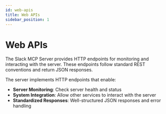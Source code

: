 ```yaml
---
id: web-apis
title: Web APIs
sidebar_position: 1
---
```


# Web APIs

The Slack MCP Server provides HTTP endpoints for monitoring and interacting with the server. These endpoints follow standard REST conventions and return JSON responses.

The server implements HTTP endpoints that enable:

- **Server Monitoring**: Check server health and status
- **System Integration**: Allow other services to interact with the server
- **Standardized Responses**: Well-structured JSON responses and error handling
